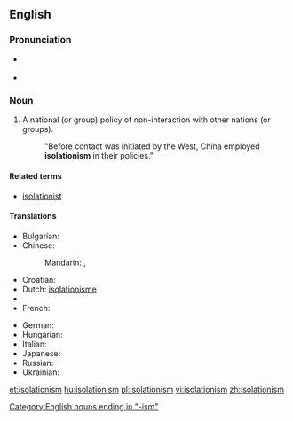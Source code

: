 ==English==

===Pronunciation===
* {{a|Canada}} {{IPA|/ˌaɪsəˈleɪʃəˌnɪzəm/}}
* {{audio|en-ca-synth-isolationism.ogg|audio (Canada)}}

===Noun===
{{en-noun|-}}

# A national (or group) policy of non-interaction with other nations (or groups).
#: "Before contact was initiated by the West, China employed '''isolationism''' in their policies."

====Related terms====
* [[isolationist]]

====Translations====
{{trans-top|A national (or group) policy of non-interaction with other nations (or groups)}}
* Bulgarian: {{t|bg|изолационизъм|m|sc=Cyrl}}
* Chinese:
*: Mandarin: {{t|zh|孤立主義|sc=Hani}}, {{t|zh|孤立主义|tr=gūlìzhǔyì|sc=Hani}}
* Croatian: {{t-|hr|izolacionizam|m}}
* Dutch: [[isolationisme]] {{n}}
* {{trreq|Finnish}}
* French: {{t+|fr|isolationnisme|m}}
{{trans-mid}}
* German: {{t-|de|Isolationismus|m}}
* Hungarian: {{t-|hu|izolacionizmus}}
* Italian: {{t-|it|isolazionismo|m}}
* Japanese: {{t|ja|孤立主義|tr=こりつしゅぎ, koritsushugi|sc=Jpan}}
* Russian: {{t|ru|изоляционизм|m|sc=Cyrl|tr=izoljacionízm}}
* Ukrainian: {{t|uk|ізоляціонізм|m|sc=Cyrl}}
{{trans-bottom}}

[[Category:English nouns ending in "-ism"]]

[[et:isolationism]]
[[hu:isolationism]]
[[pl:isolationism]]
[[vi:isolationism]]
[[zh:isolationism]]